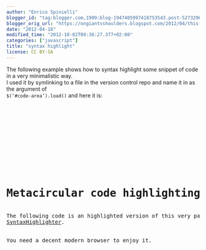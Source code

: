 ```yaml
---
author: "Enrico Spinielli"
blogger_id: "tag:blogger.com,1999:blog-1947405997418753543.post-5273296582638356615"
blogger_orig_url: "https://ongiantsshoulders.blogspot.com/2012/04/this-code-shows-how-to-syntax-highligh.html"
date: "2012-04-18"
modified_time: "2012-10-02T09:36:27.377+02:00"
categories: ["javascript"]
title: "syntax highlight"
license: CC BY-SA
---
```


The following example shows how to syntax highlight some snippet of code in a very minimalistic way.<br />I used it by symlinking to a file in the version control repo and name it in as the argument of<br /><code>$('#code-area').load()</code> and here it is:
<br /><pre class="brush:html"><html><br /><head><br />  <title>code higlighted with minimal javascript</title><br />  <script src="https://ajax.googleapis.com/ajax/libs/jquery/1.7.2/jquery.min.js"></script><br />  <script src="https://alexgorbatchev.com/pub/sh/3.0.83/scripts/shCore.js" type="text/javascript"></script><br />  <script src="https://alexgorbatchev.com/pub/sh/3.0.83/scripts/shAutoloader.js" type="text/javascript"></script><br />  <link href="https://alexgorbatchev.com/pub/sh/3.0.83/styles/shThemeDefault.css" rel="stylesheet" type="text/css"></link><br /></head><br /><body><br /><h1><br />Metacircular code highlighting</h1><br />The following code is an highlighted version of this very page using<br /><a href="https://alexgorbatchev.com/SyntaxHighlighter">SyntaxHighlighter</a>.<br /><br /><br />You need a decent modern browser to enjoy it.<br /><br /><br /><div class="syntaxhighlighter  xml"><br />  <pre class="brush: xml" id="code-area"><br />  </pre></div><script>  $('#code-area').load("https://pastebin.com/raw.php?i=LP5RTiPx", function() {      SyntaxHighlighter.autoloader(      'html  https://alexgorbatchev.com/pub/sh/current/3.0.83/scripts/shBrushXml.js');      SyntaxHighlighter.all();   }); </script> </body></html></pre><!-- Add Current CSS styles --><link href="https://alexgorbatchev.com/pub/sh/current/styles/shCore.css" rel="stylesheet" type="text/css"></link><link href="https://alexgorbatchev.com/pub/sh/current/styles/shCoreDefault.css" rel="stylesheet" type="text/css"></link><link href="https://alexgorbatchev.com/pub/sh/current/styles/shThemeMidnight.css" rel="stylesheet" type="text/css"></link>  <!-- Add Current JS scripts --><script src="https://alexgorbatchev.com/pub/sh/current/scripts/shCore.js" type="text/javascript"></script><script src="https://alexgorbatchev.com/pub/sh/current/scripts/shAutoloader.js" type="text/javascript"></script>  <!-- Add Current Brushes --><script src="https://alexgorbatchev.com/pub/sh/current/scripts/shBrushJava.js" type="text/javascript"></script><script src="https://alexgorbatchev.com/pub/sh/current/scripts/shBrushJScript.js" type="text/javascript"></script><script src="https://alexgorbatchev.com/pub/sh/current/scripts/shBrushCSharp.js" type="text/javascript"></script><script src="https://alexgorbatchev.com/pub/sh/current/scripts/shBrushXml.js" type="text/javascript"></script><script src="https://alexgorbatchev.com/pub/sh/current/scripts/shBrushSql.js" type="text/javascript"></script><script src="https://alexgorbatchev.com/pub/sh/current/scripts/shBrushCss.js" type="text/javascript"></script><script src="https://alexgorbatchev.com/pub/sh/current/scripts/shBrushPython.js" type="text/javascript"></script>  <!-- Call SyntaxHighlighter --><script language="javascript" type="text/javascript">    SyntaxHighlighter.config.bloggerMode = true;     SyntaxHighlighter.all(); </script>